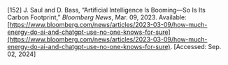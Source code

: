 \[152\]	J. Saul and D. Bass, “Artificial Intelligence Is Booming—So Is Its Carbon Footprint,” *Bloomberg News*, Mar. 09, 2023\. Available: [https://www.bloomberg.com/news/articles/2023-03-09/how-much-energy-do-ai-and-chatgpt-use-no-one-knows-for-sure](https://www.bloomberg.com/news/articles/2023-03-09/how-much-energy-do-ai-and-chatgpt-use-no-one-knows-for-sure). \[Accessed: Sep. 02, 2024\]
